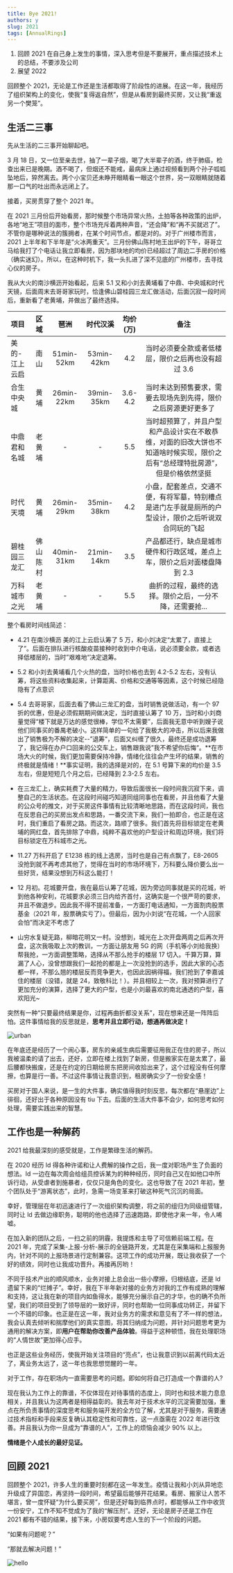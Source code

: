 ```yaml
---
title: Bye 2021!
authors: y
slug: 2021
tags: [AnnualRings]
---
```


1. 回顾 2021 在自己身上发生的事情，深入思考但是不要展开，重点描述技术上的总结，不要涉及公司
2. 展望 2022

回顾整个 2021，无论是工作还是生活都取得了阶段性的进展。在这一年，我经历了组织架构上的变化，使我“复得返自然”，但是从看房到最终买房，又让我“重返另一个樊笼”。

<!--truncate-->

## 生活二三事

先从生活的二三事开始聊起吧。

3 月 18 日，又一位至亲去世，抽了一辈子烟，喝了大半辈子的酒，终于肺癌，检查出来已是晚期。酒不喝了，但烟还不能戒，最病床上通过视频看到两个孙子呱呱坠地后，猝然离去。两个小宝贝还未睁开眼睛看一眼这个世界，另一双眼睛就随着那一口气的吐出而永远闭上了。

接着，买房贯穿了整个 2021 年。

在 2021 三月份后开始看房，那时候整个市场异常火热，土拍等各种政策的出炉，各地“地王”项目的面市，整个市场充斥着两种声音，“还会降”和“再不买就迟了”。不管你是哪种说法的簇拥者，在某个时间节点，都是对的。对于广州楼市而言，2021 上半年和下半年是“火冰两重天”。三月份佛山陈村地王出炉的下午，哥哥立马给我打了个电话让我立即看房，因为那块地的均价已经超过了周边二手房的价格（确实迷幻）。所以，在这种时机下，我一头扎进了深不见底的广州楼市，去寻找心仪的房子。

我从大火的南沙横沥开始看起，后来 5.1 又和小刘去黄埔看了中鼎、中央城和时代天镜，后面周末去哥哥家玩时，恰逢佛山碧桂园三龙汇做活动，后面沉寂一段时间后，重新看了老黄埔，并做出了最终选择。

| 项目          |   区域   |    琶洲    |  时代汉溪  | 均价(万) |                                                             备注                                                             |
| :------------ | :------: | :--------: | :--------: | :------: | :--------------------------------------------------------------------------------------------------------------------------: |
| 美的-江上云启 |   南山   | 51min-52km | 53min-42km |   4.2    |                                      当时必须要全款或者低楼层，限价之后再也没有超过 3.6                                      |
| 合生中央城    |   黄埔   | 26min-22km | 39min-35km | 3.6-4.2  |                                当时未达到预售要求，需要去现场先到先得，限价之后房源更好更多了                                |
| 中鼎君和名城  |  老黄埔  |     -      |     -      |   5.5    | 当时超预算了，并且户型和产品设计实在不敢恭维，对面的旧改大饼也不知道啥时候实现，限价之后有“总经理特批房源”，但是价格依然坚挺 |
| 时代天境      |   黄埔   | 26min-29km | 35min-38km |   4.2    |             小盘，配套差点，交通不便，有将军墓，特别槽点是进门左手就是厕所的户型设计，限价之后听说双合同玩的飞起             |
| 碧桂园三龙汇  | 佛山陈村 | 40min-31km | 21min-14km |   3.5    |                           产品都还行，缺点是城市硬件和行政区域，差点上车，限价之后对面楼盘降到 2.3                           |
| 万科城市之光  |  老黄埔  |     -      |     -      |   5.5    |                                   曲折的过程，最终的选择。限价之后，一分不降，还需要抢...                                    |

整个看房时间线简述：

- 4.21 在南沙横沥 美的江上云启认筹了 5 万，和小刘决定“太累了，直接上了”。后面在排队进行核酸疫苗接种时收到中介电话，说必须要全款，或者选择低楼层的，当时”艰难地“决定退筹。

- 5.2 和小刘去黄埔看几个火热的盘，当时价格也去到 4.2-5.2 左右，没有认筹，将这些资料收集起来，计算距离、价格和交通等等因素，这个时候已经隐隐有了点意识

- 5.4 去哥哥家，后面去看了佛山三龙汇的盘，当时销售说做活动，有一个 97 折的优惠，但是必须假期期间做决定，当时直接认筹了 10 万，当时和小刘商量觉得“楼下就是万达的感觉很棒，学位不太需要”，后面我无意中听到嫂子说他们同事买的番禺老破小。这样简单的一句给了我极大的冲击，所以后来我做出了销售极为不解的决定--”退筹“，后面又纠缠了很久，最终还是成功退筹了，我记得在办户口回来的公交车上，销售跟我说”我不希望你后悔“。**在市场大火的时候，我们更加需要保持冷静，情绪化往往会产生坏的结果，销售的终极就是情绪！**事实证明，我的选择是对的，在 5.1 号算下来的均价是 3.5 左右，但是短短几个月之后，已经降到 2.3-2.5 左右。

- 在三龙汇上，确实耗费了大量的精力，导致后面很长一段时间我沉寂下来，调整自己的生活状态。在这段时间碰巧知道同组同事也在看房，并且他看了大量的公众号的推文，对于买房这件事情有比较清晰地思路，而在这段时间，我也在反思自己的买房出发点和思路，一番交流下来，我们一拍即合，也正是在这时，我们重启了看房之路。而这次，路顺了很多。我们首先将目标锁定在老黄埔的网红盘，首先排除了中鼎，纯粹不喜欢他的户型设计和周边环境，我们将目标锁定在万科城市之光。

- 11.27 万科开启了 E1238 栋的线上选房，当时也是自己有点飘了，E8-2605 没抢到就不再考虑其他了，觉得在当时的市场环境下，万科要么降价要么出一些好货，结果没想到万科这么能打！

- 12 月初。花城要开盘，我在最后认筹了花城，因为旁边同事就是买的花城，听到他各种安利，花城要求必须三日内给齐首付，这确实是一个很严苛的要求，并且不做退步。因此我不得不提前准备，一方面打电话通知，一方面割肉股票基金（2021 年，股票确实亏了）。但最后，因为小刘说“在花城，一个人回家会怕”而决定不考虑了

- 山穷水复疑无路，柳暗花明又一村。没想到，城光在上次开盘两周之后再次开盘，这次我吸取上次的教训，一方面让朋友用 5G 的网（手机等小刘给我换）帮我抢，一方面调整策略，选择从不那么抢手的楼层 17 切入。千算万算，算漏了人心，没曾想跟我们一起抢的都是上一次没抢到的选手，因此大家的心态都一样，不那么翘的楼层反而竞争更大，也因此因祸得福，我们抢到了李嘉诚住的楼层（没错，就是 24，致敬科比！）。并且相较上一次，我对预算进行了更加充分的演算，选择了更大的户型，也是小刘最喜欢的南北通透的户型，喜欢阳光~

突然有一种“只要最终结果是你，过程再曲折都没关系”，现在想来还是一阵阵后怕。这件事情给我的反思就是，**思考并且立即行动，想通再做决定！**

![urban](urban.jpg)

在年底还是经历了一个闹心事，房东的亲戚生病后需要征用我正在住的房子，所以我被温柔的请了出去，还好，立即在楼上找到了新房，但是搬家实在是太累了，最后腰都快搬废，还是在约定的日期给房东把房间收拾出来了，这个过程没有任何摩擦，也算是行一善。不过这件事情让我意识到，租房确实少了一份安全感！

买房对于国人来说，是一生的大件事，确实值得我时刻反思，每次都在“悬崖边”上徘徊，还好出于各种原因没有 tiu 下去。后面的生活大件事不会少，如何思考如何处理，需要实践出来的智慧。

## 工作也是一种解药

2021 给我最深刻的感受就是，工作是繁碌生活的解药。

在 2020 经历 ld 得各种许诺和让人费解的操作之后，我一度对职场产生了负面的想法。ld 一边在每次周会给组员控诉某为的种种经历，同时自己又在如他口中所诉行动，从受虐者到施暴者，仅仅只是角色的变化。这也导致了在 2021 年初，整个团队处于“游离状态”，此时，急需一场变革来打破这种死气沉沉的局面。

幸好，管理层在年初迅速进行了一次组织架构调整，将之前的组归为同级组管辖，同时让 ld 去做边缘职务，聪明的他也选择了迅速跑路，即使他才来一年，令人唏嘘。

在加入新的团队之后，一扫之前的阴霾，我提炼和主导了可信赖前端工程。在 2021 年，完成了采集-上报-分析-展示的全链路开发，尤其是在采集端和上报服务内，针对不同的上报场景进行定制兼容。这项工作的成功开展，既让我收获了一个好的绩效，同时也让我成功晋升。再接再厉哟！

不同于技术产出的顺风顺水，业务对接上总会出一些小摩擦，归根结底，还是 ld 遗留下来的“烂摊子”。幸好，我在下半年新对接的业务方对我的工作有成熟的理解和支持，这让我在新的项目内如鱼得水，能够充分展示自己的才华，也的确不负所望，我们的项目受到了领导层的一致好评，同时也帮助一位同事成功转正，并留下一个不错的印象。也正是在这一年，我对业务方的需求和意见有了不一样的想法，我会认真去倾听和揣摩他们的真实意图，将其归纳成为问题，并针对问题思考更为通用的解决方案，即**用户在帮助你改善产品体验**。得益于这种顿悟，我在处理职场的“人情世故”更加得心应手。

也正是这些业务经历，使我开始关注项目的“亮点”，也让我意识到以前离代码太近了，离业务太远了，这一年也我思想觉醒的一年。

对于工作，存在职场内一直需要思考的问题。即如何将自己打造成一个靠谱的人?

现在我认为工作上的靠谱，不仅体现在对待事情的态度上，同时也和技术能力息息相关，并且我认为这两者是相得益彰的。我去年对于技术水平的沉淀需要加强，重点在所负责事情的深度思考和服务端开发的全方位了解，尤其是对于服务，需要通过技术指标和手段来反复确认其稳定性和可靠性，这一点亟需在 2022 年进行改善。并且我认为你一旦成为“靠谱的人”，工作上的烦恼会减少 90% 以上。

**情绪是个人成长的最好见证。**

## 回顾 2021

回顾整个 2021，许多人生的重要时刻都在这一年发生。疫情让我和小刘从异地恋升级成了异国恋，再坚持一段时间，希望最后能够开花结果。看房、搬家让人苦不堪言，曾一度怀疑“为什么要买房”，但是还好每到临界点时，都能够从工作中收货一份安宁，工作不知不觉成为了我的“解压剂”。还好，无论是房子还是工作在 2021 都有不错的结果，接下来，小房奴要考虑人生的下一个阶段的问题。

“如果有问题呢？”

“那就去解决问题！”

![hello](hellokk.jpg)
